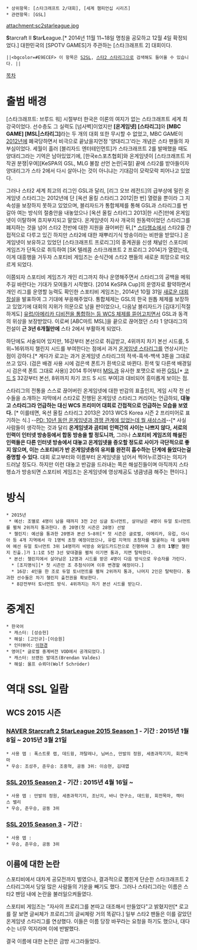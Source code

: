  * 상위항목: [스타크래프트 2/대회], [세계 챔피언십 시리즈]
 * 관련항목: [GSL]

attachment:sc2starleague.jpg

'''S'''tarcraft Ⅱ '''S'''tar'''L'''eague.[* 2014년 11월 11~18일 명칭을 공모하고 12월 4일 확정되었다.] 대한민국의 [SPOTV GAMES]가 주관하는 [스타크래프트 2] 대회이다.

 ||<bgcolor=#E9ECEF> 이 항목은 [[S2SL]], [[스타2 스타리그]]으로 검색해도 들어올 수 있습니다. ||

[[목차]]
= 출범 배경 =
[스타크래프트: 브루드 워] 시절부터 한국은 이론의 여지가 없는 스타크래프트 세계 최강국이었다. 선수층도 그 실력도 [넘사벽]이었지만 '''[온게임넷] [스타리그]'''와 '''[MBC GAME] [MSL|스타리그]'''라는 두 개의 대회 또한 무시할 수 없었고, MBC GAME이 [[2012년]]에 폐국당하면서 비극으로 끝났을지언정 '양대리그'라는 개념은 스타 팬들의 자부심이었다. 세월이 흘러 [블리자드 엔터테인먼트]가 스타크래프트 2를 발매했을 때도 양대리그라는 기억은 남아있었기에, [한국e스포츠협회]와 온게임넷이 [스타크래프트 저작권 분쟁|우여][KeSPA의 GSL, MLG 불참 선언 논란|곡절] 끝에 스타2를 받아들이자 양대리그가 스타 2에서 다시 살아나는 것이 아니냐는 기대감이 모락모락 피어나고 있었다.

그러나 스타2 세계 최고의 리그인 GSL과 달리, [리그 오브 레전드]의 급부상에 밀린 온게임넷 스타리그는 2012년에 단 [옥션 올킬 스타리그 2012|한 번] 열렸을 뿐이라 그 지속성을 보장하지 못하고 있었으며, 블리자드가 통합체제를 통해 GSL과 스타리그를 번갈아 여는 방식의 절충안을 내놓았으나 [옥션 올킬 스타리그 2013|한 시즌]만에 온게임넷이 이탈하며 흐지부지되고 말았다. 온게임넷이 자사 개국의 원동력이었던 스타리그를 폐지하는 것을 넘어 스타2 전반에 대한 지원을 끊어버린 뒤,[* [[스타행쇼]]에서 스타2를 간접적으로 다루고 있긴 하지만 스타2에 대한 재뿌리기식 방송이라는 비판을 받았다.] 온게임넷이 보유하고 있었던 [스타크래프트 프로리그]의 중계권을 신생 채널인 스포티비 게임즈가 단독으로 취득하여 [SK 텔레콤 스타크래프트 2 프로리그 2014]가 열렸는데, 이게 대흥행을 거두자 스포티비 게임즈는 순식간에 스타2 팬들의 새로운 희망으로 떠오르게 되었다.

이쯤되자 스포티비 게임즈가 개인 리그까지 하나 운영해주면서 스타리그의 공백을 메워주길 바란다는 기대가 모여들기 시작했다. [2014 KeSPA Cup]의 운영자로 활약하면서 개인 리그를 운영할 능력도 확인한 스포티비 게임즈는, 2014년 10월 31일 [http://sports.news.naver.com/sports/index.nhn?category=e_sports&ctg=news&mod=read&office_id=347&article_id=0000062143&date=20141031&page=1 새로운 대회 창설]을 발표하여 그 기대에 부응해주었다. 통합체제는 GSL의 한국 원톱 체제를 보장하고 있었기에 대회의 지위가 의문으로 남을 판이었으나, 다음날 블리자드가 [김대기|적절하게도] [http://wcs.battle.net/sc2/ko/articles/2015-starcraft-ii-world-championship-series 유럽/아메리카 디비전을 통합하는 등 WCS 체제를 뜯어고치면서] GSL과 동격의 위상을 보장받았다. 이로써 [ABC마트 MSL]을 끝으로 끊어졌던 스타 1 양대리그의 전설이 '''근 3년 6개월만에''' 스타 2에서 부활하게 되었다.

하단에도 서술되어 있지만, 16강부터 본선으로 취급받고, 4위까지 차기 본선 시드를, 5위~16위까지 챌린지 시드를 부여한다는 점에서 과거 [[온게임넷 스타리그]]를 연상시키는 점이 강하다.[* 게다가 로고는 과거 온게임넷 스타리그의 적색-흑색-백색 3톤을 그대로 쓰고 있다. (검은 배경 사용 시에 검은색 폰트가 흰색으로 바뀐다. 흰색 및 다른색 배경일 시 검은색 폰트 그대로 사용)] 2014 투어부터 [[MSL]]과 유사한 포맷으로 바뀐 [[GSL]][* [[코드 S]] 32강부터 본선, 8위까지 차기 코드 S 시드 부여]과 대비되어 흥미롭게 보이는 점.

스타리그의 전통을 스스로 끊어버린 온게임넷에 대한 반감의 표출인지, 게임 시작 전 선수들을 소개하는 자막에서 스타2로 진행된 온게임넷 스타리그 커리어는 언급하되, '''대놓고 스타리그라 언급하는 대신 WCS 프리미어 대회로 간접적으로 언급하는 모습을 보였다.''' [* 이를테면, 옥션 올킬 스타리그 2013은 2013 WCS Korea 시즌 2 프리미어로 표기하는 식.]  --[http://www.inven.co.kr/webzine/news/?news=124970 PD: 10년 동안 온게임넷과 경쟁 관계에 있었는데 뭘 새삼스레]--[* 사실 사람들이 생각하는 것과 달리 '''온게임넷과 곰티비 인력간의 사이는 나쁘지 않다, 서로의 인력이 인터넷 방송등에서 합동 방송을 할 정도니까,''' 그러나 '''스포티비 게임즈의 해설진 인력들은 다른 인터넷 방송에서 대놓고 온게임넷을 증오할 정도로 사이가 극단적으로 좋지 않으며, 이는 스포티비가 반 온게임넷층의 유저를 완전히 흡수하는 단계에 들었다는걸 증명할 수 있다.''' 대회 로고부터와 이름부터 온게임넷을 넘어서 찍어누르겠다는 의지가 드러날 정도다. 하지만 이런 대놓고 반감을 드러내는 쪽은 해설진들이며 아직까지 스타행쇼가 방송되면 스포티비 게임즈는 온게임넷에 영상제공도 냉큼냉큼 해주는 편이다.]

= 방식 =
 * 2015년
  * 예선: 조별로 4명이 남을 때까지 3전 2선 싱글 토너먼트, 살아남은 4명이 듀얼 토너먼트를 펼쳐 2위까지 통과한다. 총 20명(첫 시즌은 28명) 선발
  * 챌린지: 예선을 통과한 20명과 본선 5~8위[* 첫 시즌은 글로벌, 아메리카, 유럽, 아시아 등 4개 지역에서 각 1명씩 초청 예정이었으나, 유럽 지역의 초청자를 발굴하는 데 실패하여 예선 듀얼 토너먼트 3위 14명끼리 비방송 와일드카드전으로 진행하여 그 중의 '''1명'''만 챌린지 진출.]가 1:1로 5전 3선 맞대결을 펼쳐 이기면 통과, 지면 탈락한다.
  * 본선: 챌린지에서 살아남은 12명과 시드를 받은 4명이 다음 방식으로 우승자를 가린다.
   * [조지명식][* 첫 시즌만 조 추첨식이며 이후 변경할 예정이다.]
   * 16강: 4인을 한 조로 듀얼 토너먼트를 펼쳐 2위까지 통과, 나머지 2인은 탈락한다. 통과한 선수들은 차기 챌린지 출전권을 확보한다.
   * 8강전부터 토너먼트 방식. 4위까지는 차기 본선 시드를 받는다.

= 중계진 =
 * 한국어
  * 캐스터: [성승헌]
  * 해설: [고인규]·[이승원]
  * 인터뷰어: [[이현경#S-2|이현경]]
 * 영어[* 글로벌 중계버전 VOD에서 공개되었다.]
  * 캐스터: 브랜든 발데즈(Brendan Valdes)
  * 해설: 울프 슈뢰더(Wolf Schröder)

= 역대 SSL 일람 =
== WCS 2015 시즌 ==
=== '''[[NAVER Starcraft 2 StarLeague 2015 Season 1]]''' - 기간 : 2015년 1월 8일 ~ 2015년 3월 21일 ===
 * 사용 맵 : 폭스트롯 랩, 데드윙, 까탈레나, 님버스, 만발의 정원, 세종과학기지, 회전목마
 * 우승: 조성주, 준우승: 조중혁, 공동 3위: 이승현, 김대엽

=== '''[[SSL 2015 Season 2]]''' - 기간 : 2015년 4월 16일 ~ ===
 * 사용 맵 : 만발의 정원, 세종과학기지, 조난지, 바니 연구소, 데드윙, 회전목마, 캑터스 밸리
 * 우승, 준우승, 공동 3위

=== '''[[SSL 2015 Season 3]]''' - 기간 : ===
 * 사용 맵 : 
 * 우승, 준우승, 공동 3위

== 이름에 대한 논란 ==
스포티비에서 대차게 공모전까지 벌였으나, 결과적으로 뽑힌게 단순한 스타크래프트 2 스타리그여서 당일 많은 사람들의 기운을 빼기도 했다. 그러나 스타리그라는 이름은 스타2 팬덤 내에 논란을 불러일으켜들였다.

스포티비 게임즈는 "자사의 프로리그를 본따고 대조해서 만들었다"고 밝혔지만[* 로고를 잘 보면 글씨체가 프로리그의 글씨체랑 거의 똑같다.] 일부 스타2 팬들은 이를 갈았던 온게임넷 스타리그를 연상했다.  이들은 이름 당장 바꾸라는 요청을 하기도 했으나, 대다수는 너무 억지라며 이에 반발했다.

결국 이름에 대한 논란은 금방 사그라들었다.
